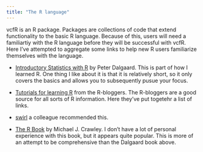 ```yaml
---
title: "The R language"
---
```


vcfR is an R package.
Packages are collections of code that extend functionality to the basic R language.
Because of this, users will need a familiartiy with the R language before they will be successful with vcfR.
Here I've attempted to aggregate some links to help new R users familiarize themselves with the language.

* [Introductory Statistics with R](http://www.springer.com/us/book/9780387790534) by Peter Dalgaard. This is part of how I learned R. One thing I like about it is that it is relatively short, so it only covers the basics and allows you to subsequently pusue your focus. 

* [Tutorials for learning R](https://www.r-bloggers.com/how-to-learn-r-2/) from the R-bloggers. The R-bloggers are a good source for all sorts of R information. Here they've put togetehr a list of links.

* [swirl](http://swirlstats.com/) a colleague recommended this.

* [The R Book](http://www.wiley.com/WileyCDA/WileyTitle/productCd-0470973927.html) by Michael J. Crawley. I don't have a lot of personal experience with this book, but it appears quite popular. This is more of an attempt to be comprehensive than the Dalgaard book above.